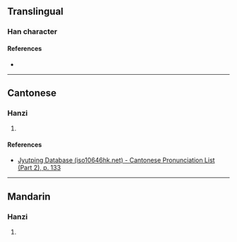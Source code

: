 {{character info}}
==Translingual==

===Han character===
{{Han char|rn=75|rad=木|as=17|sn=21|four=|canj=DTVD|ids=⿴林農,⿰檂木}}

====References====
* {{Han ref|kx=0562.320|dkj=15901|dj=0951.110|hdz=21321.020|uh=6B01|ud=27393}}

----

==Cantonese==

===Hanzi===
{{yue-hanzi|jyut=[[nung4]]|y=nung4}}

# {{rfdef|yue|sort=木17}}

====References====
* [http://www.iso10646hk.net/jp/document/download.jsp Jyutping Database (iso10646hk.net) - Cantonese Pronunciation List (Part 2), p. 133]

----

==Mandarin==

===Hanzi===
{{cmn-hanzi|pin=[[nóng]] ([[nong2]])|wg=nung<sup>2</sup>}}

# {{rfdef|cmn|sort=木17}}